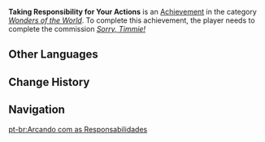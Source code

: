 {{Achievement Infobox
|title        = 
|id           = 84515
|order id     = 4039
|category     = Wonders of the World
|description  = Apologize to [[Timmie]].
|requirements = Complete ''[[Sorry, Timmie!]]''
|primogems    = 5
|tracking     = 
|hidden       = 1
|type         = Commission
}}
'''Taking Responsibility for Your Actions''' is an [[Achievement]] in the category ''[[Wonders of the World]]''. To complete this achievement, the player needs to complete the commission ''[[Sorry, Timmie!]]''
<!--
==Trivia==

==Video Guides==
{{EVT
|video1   = 
|caption1 = 
}}
-->
==Other Languages==
{{Other Languages
|en      = Taking Responsibility for Your Actions
|zhs     = 略表歉意
|zhs_rm  = Lüè Biǎo Qiànyì
|zht     = 略表歉意
|zht_rm  = Lüè Biǎo Qiànyì
|zh_tl   = Apologizing
|ja      = ちょっと申し訳無い
|ja_rm   = Chotto Moushiwakenai
|ja_tl   = Feeling Slightly Regretful
|ko      = 살짝 유감
|ko_rm   = Saljjak Yugam
|ko_tl   = Slightly Regret
|es      = Asumiendo la responsabilidad
|es_tl   = Assuming the Responsibility
|fr      = Mes plus plates excuses
|fr_tl   = My Deepest Apologies
|ru      = Пора ответить за свои ошибки
|ru_tl   = It's Time to Be Held Accountable For Own Mistakes
|th      = ขออภัยด้วยสิ่งเล็กน้อย
|th_rm   = 
|th_tl   = 
|vi      = Tỏ ý hối lỗi
|vi_tl   = 
|de      = Ein wenig Reue
|de_tl   = A Bit Remorse
|id      = Bertanggung Jawab
|id_tl   = Taking Responsibility
|pt      = Arcando com as Responsabilidades
|pt_tl   = 
|tr      = Büyüklük Sende Kalsın
|tr_tl   = 
|it      = Assumersi la responsabilità delle proprie azioni
|it_tl   = 
}}

==Change History==
{{Change History|1.0}}
<!--
==References==
{{Reflist}}
-->
==Navigation==
{{Achievement Navbox|Wonders of the World|Commission}}

[[pt-br:Arcando com as Responsabilidades]]
